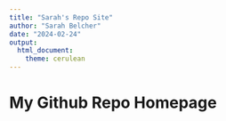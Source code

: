 ```yaml
---
title: "Sarah's Repo Site"
author: "Sarah Belcher"
date: "2024-02-24"
output:
  html_document:
    theme: cerulean
---
```


# My Github Repo Homepage



